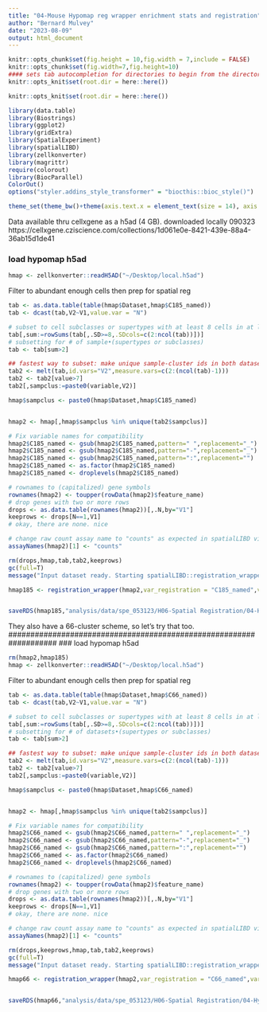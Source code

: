 ```yaml
---
title: "04-Mouse Hypomap reg wrapper enrichment stats and registration"
author: "Bernard Mulvey"
date: "2023-08-09"
output: html_document
---
```


```r
knitr::opts_chunk$set(fig.height = 10,fig.width = 7,include = FALSE)
knitr::opts_chunk$set(fig.width=7,fig.height=10)
#### sets tab autocompletion for directories to begin from the directory containing the .Rproj session, instead of the script's directory if different
knitr::opts_knit$set(root.dir = here::here())

knitr::opts_knit$set(root.dir = here::here())

library(data.table)
library(Biostrings)
library(ggplot2)
library(gridExtra)
library(SpatialExperiment)
library(spatialLIBD)
library(zellkonverter)
library(magrittr)
require(colorout)
library(BiocParallel)
ColorOut()
options("styler.addins_style_transformer" = "biocthis::bioc_style()")

theme_set(theme_bw()+theme(axis.text.x = element_text(size = 14), axis.title.x = element_text(size = 16), axis.text.y = element_text(size = 14), axis.title.y = element_text(size =16), plot.title = element_text(size = 20,hjust=0.5), strip.text = element_text(size=18), legend.text = element_text(size=10), legend.title = element_text(size=11,hjust=0.5)))
```


Data available thru cellxgene as a h5ad (4 GB). downloaded locally 090323 https://cellxgene.cziscience.com/collections/1d061e0e-8421-439e-88a4-36ab15d1de41


### load hypomap h5ad
```r
hmap <- zellkonverter::readH5AD("~/Desktop/local.h5ad")
```

Filter to abundant enough cells then prep for spatial reg
```r
tab <- as.data.table(table(hmap$Dataset,hmap$C185_named))
tab <- dcast(tab,V2~V1,value.var = "N")

# subset to cell subclasses or supertypes with at least 8 cells in at least 3 samples
tab[,sum:=rowSums(tab[,.SD>=8,.SDcols=c(2:ncol(tab))])]
# subsetting for # of sample•(supertypes or subclasses)
tab <- tab[sum>2]

## fastest way to subset: make unique sample-cluster ids in both datasets and filter sce to it
tab2 <- melt(tab,id.vars="V2",measure.vars=c(2:(ncol(tab)-1)))
tab2 <- tab2[value>7]
tab2[,sampclus:=paste0(variable,V2)]

hmap$sampclus <- paste0(hmap$Dataset,hmap$C185_named)


hmap2 <- hmap[,hmap$sampclus %in% unique(tab2$sampclus)]

# Fix variable names for compatibility
hmap2$C185_named <- gsub(hmap2$C185_named,pattern=" ",replacement="_")
hmap2$C185_named <- gsub(hmap2$C185_named,pattern="-",replacement="_")
hmap2$C185_named <- gsub(hmap2$C185_named,pattern=":",replacement="")
hmap2$C185_named <- as.factor(hmap2$C185_named)
hmap2$C185_named <- droplevels(hmap2$C185_named)

# rownames to (capitalized) gene symbols
rownames(hmap2) <- toupper(rowData(hmap2)$feature_name)
# drop genes with two or more rows
drops <- as.data.table(rownames(hmap2))[,.N,by="V1"]
keeprows <- drops[N==1,V1]
# okay, there are none. nice

# change raw count assay name to "counts" as expected in spatialLIBD via scuttle
assayNames(hmap2)[1] <- "counts"

rm(drops,hmap,tab,tab2,keeprows)
gc(full=T)
message("Input dataset ready. Starting spatialLIBD::registration_wrapper...")
```


```r
hmap185 <- registration_wrapper(hmap2,var_registration = "C185_named",var_sample_id = "Dataset",gene_ensembl = "features",gene_name = "feature_name",min_ncells = 8)


saveRDS(hmap185,"analysis/data/spe_053123/H06-Spatial Registration/04-Hypomap_mincells8-n2datasets_C185types_sLIBD-enrichmntmodelres.RDS")
```

###################################################################
They also have a 66-cluster scheme, so let's try that too.
###################################################################
### load hypomap h5ad
```r
rm(hmap2,hmap185)
hmap <- zellkonverter::readH5AD("~/Desktop/local.h5ad")
```

Filter to abundant enough cells then prep for spatial reg
```r
tab <- as.data.table(table(hmap$Dataset,hmap$C66_named))
tab <- dcast(tab,V2~V1,value.var = "N")

# subset to cell subclasses or supertypes with at least 8 cells in at least 3 DATASETS
tab[,sum:=rowSums(tab[,.SD>=8,.SDcols=c(2:ncol(tab))])]
# subsetting for # of datasets•(supertypes or subclasses)
tab <- tab[sum>2]

## fastest way to subset: make unique sample-cluster ids in both datasets and filter sce to it
tab2 <- melt(tab,id.vars="V2",measure.vars=c(2:(ncol(tab)-1)))
tab2 <- tab2[value>7]
tab2[,sampclus:=paste0(variable,V2)]

hmap$sampclus <- paste0(hmap$Dataset,hmap$C66_named)


hmap2 <- hmap[,hmap$sampclus %in% unique(tab2$sampclus)]

# Fix variable names for compatibility
hmap2$C66_named <- gsub(hmap2$C66_named,pattern=" ",replacement="_")
hmap2$C66_named <- gsub(hmap2$C66_named,pattern="-",replacement="_")
hmap2$C66_named <- gsub(hmap2$C66_named,pattern=":",replacement="")
hmap2$C66_named <- as.factor(hmap2$C66_named)
hmap2$C66_named <- droplevels(hmap2$C66_named)

# rownames to (capitalized) gene symbols
rownames(hmap2) <- toupper(rowData(hmap2)$feature_name)
# drop genes with two or more rows
drops <- as.data.table(rownames(hmap2))[,.N,by="V1"]
keeprows <- drops[N==1,V1]
# okay, there are none. nice

# change raw count assay name to "counts" as expected in spatialLIBD via scuttle
assayNames(hmap2)[1] <- "counts"

rm(drops,keeprows,hmap,tab,tab2,keeprows)
gc(full=T)
message("Input dataset ready. Starting spatialLIBD::registration_wrapper...")
```


```r
hmap66 <- registration_wrapper(hmap2,var_registration = "C66_named",var_sample_id = "Dataset",gene_ensembl = "features",gene_name = "feature_name",min_ncells = 8)


saveRDS(hmap66,"analysis/data/spe_053123/H06-Spatial Registration/04-Hypomap_mincells8-n2datasets_C66types_sLIBD-enrichmntmodelres.RDS")
```
